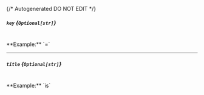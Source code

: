 {/* Autogenerated DO NOT EDIT  */}
##### `key` *{`Optional[str]`}*
<br/>
**Example:** `=`

---
##### `title` *{`Optional[str]`}*
<br/>
**Example:** `is`


